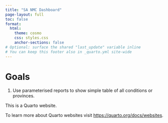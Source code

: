 ```yaml
---
title: "SA NMC Dashboard"
page-layout: full
toc: false
format:
  html:
    theme: cosmo
    css: styles.css
    anchor-sections: false
# Optional: surface the shared "last_update" variable inline
# You can keep this footer also in _quarto.yml site-wide
---
```

# Goals 
1. Use parameterised reports to show simple table of all conditions or provinces. 

This is a Quarto website.

To learn more about Quarto websites visit <https://quarto.org/docs/websites>.
